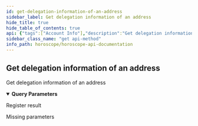 ```yaml
---
id: get-delegation-information-of-an-address
sidebar_label: Get delegation information of an address
hide_title: true
hide_table_of_contents: true
api: {"tags":["Account Info"],"description":"Get delegation information of an address","parameters":[{"in":"query","name":"address","required":true,"description":"Address of account","schema":{"type":"string"}},{"in":"query","name":"chainId","required":true,"description":"Chain Id of network need to query","schema":{"type":"string","enum":["aura-testnet","serenity-testnet-001","halo-testnet-001","theta-testnet-001","osmo-test-4","evmos_9000-4","euphoria-1","cosmoshub-4"]}}],"responses":{"200":{"description":"Register result"},"422":{"description":"Missing parameters"}},"method":"get","path":"/v1/account-info/delegations","servers":[{"url":"//indexer.dev.aurascan.io:/api"}],"info":{"title":"Horoscope API Documentation","version":"1.0.0","description":"Indexer for multiple Cosmos Network"},"postman":{"name":"Get delegation information of an address","description":{"content":"Get delegation information of an address","type":"text/plain"},"url":{"path":["v1","account-info","delegations"],"host":["{{baseUrl}}"],"query":[{"disabled":false,"description":{"content":"(Required) Address of account","type":"text/plain"},"key":"address","value":""},{"disabled":false,"description":{"content":"(Required) Chain Id of network need to query","type":"text/plain"},"key":"chainId","value":""}],"variable":[]},"method":"GET"}}
sidebar_class_name: "get api-method"
info_path: horoscope/horoscope-api-documentation
---
```



## Get delegation information of an address



Get delegation information of an address

<details style={{"marginBottom":"1rem"}} data-collapsed={false} open={true}><summary style={{}}><strong>Query Parameters</strong></summary><div><ul><ParamsItem className={"paramsItem"} param={{"in":"query","name":"address","required":true,"description":"Address of account","schema":{"type":"string"}}}></ParamsItem><ParamsItem className={"paramsItem"} param={{"in":"query","name":"chainId","required":true,"description":"Chain Id of network need to query","schema":{"type":"string","enum":["aura-testnet","serenity-testnet-001","halo-testnet-001","theta-testnet-001","osmo-test-4","evmos_9000-4","euphoria-1","cosmoshub-4"]}}}></ParamsItem></ul></div></details><div><ApiTabs><TabItem label={"200"} value={"200"}><div>

Register result

</div><div></div></TabItem><TabItem label={"422"} value={"422"}><div>

Missing parameters

</div><div></div></TabItem></ApiTabs></div>
      